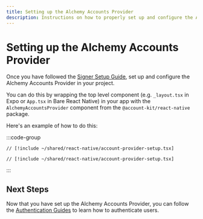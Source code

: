 ```yaml
---
title: Setting up the Alchemy Accounts Provider
description: Instructions on how to properly set up and configure the Alchemy Accounts Provider for your React Native application.
---
```



# Setting up the Alchemy Accounts Provider

<Snippet />

Once you have followed the [Signer Setup Guide](/react-native/signer/setup-guide), set up and configure the Alchemy Accounts Provider in your project.

You can do this by wrapping the top level component (e.g. `_layout.tsx` in Expo or `App.tsx` in Bare React Native) in your app with the `AlchemyAccountsProvider` component from the `@account-kit/react-native` package.

Here's an example of how to do this:

:::code-group

```tsx [_layout.tsx (Expo)] twoslash
// [!include ~/shared/react-native/account-provider-setup.tsx]
```

```tsx [App.tsx (Bare React Native)] twoslash
// [!include ~/shared/react-native/account-provider-setup.tsx]
```

:::

## Next Steps

Now that you have set up the Alchemy Accounts Provider, you can follow the [Authentication Guides](/react-native/signer/authenticating-users/authenticating-with-otp) to learn how to authenticate users.
